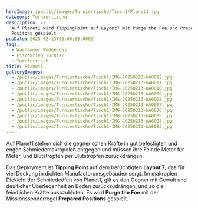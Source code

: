 ```yaml
---
heroImage: /public/images/Turniertische/Tisch1/Planet1.jpg
category: Turniertische
description: >-
  Auf Planet1 wird TippingPoint auf Layout7 mit Purge the Foe und Prepared
  Positons gespielt
pubDate: 2025-02-13T00:00:00.000Z
tags:
  - Warhammer Wednesday
  - Fischkrieg Turnier
  - Turniertisch
title: Planet1
galleryImages:
  - /public/images/Turniertische/Tisch1/IMG-20250213-WA0012.jpg
  - /public/images/Turniertische/Tisch1/IMG-20250213-WA0011.jpg
  - /public/images/Turniertische/Tisch1/IMG-20250213-WA0010.jpg
  - /public/images/Turniertische/Tisch1/IMG-20250213-WA0009.jpg
  - /public/images/Turniertische/Tisch1/IMG-20250213-WA0008.jpg
  - /public/images/Turniertische/Tisch1/IMG-20250213-WA0007.jpg
  - /public/images/Turniertische/Tisch1/IMG-20250213-WA0006.jpg
  - /public/images/Turniertische/Tisch1/IMG-20250213-WA0005.jpg
  - /public/images/Turniertische/Tisch1/IMG-20250213-WA0004.jpg
  - /public/images/Turniertische/Tisch1/IMG-20250213-WA0003.jpg
---
```


Auf Planet1 stehen sich die gegnerischen Kräfte in gut befestigten und engen Schmiedemakropolen entgegen und müssen ihre Feinde Meter für Meter, und Blutstropfen per Blutstropfen zurückdrängen.

Das Deployment ist **Tipping Point** auf dem berüchtigten **Layout 7**, das für viel Deckung in dichten Manufactorumsgebäuden sorgt. Im makroplen Dickicht der Schmiedeöfen von Planet1, gilt es den Gegner mit Gewalt und deulticher Überlegenheit an Boden zurückzudrängen, und so die feindlichen Kräfte ausbzubluten. Es wird **Purge the Foe** mit der Missionssonderregel **Prepared Positions** gespielt.
